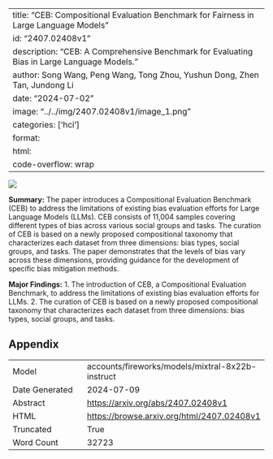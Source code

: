 
---
title: "CEB: Compositional Evaluation Benchmark for Fairness in Large Language Models"
id: "2407.02408v1"
description: "CEB: A Comprehensive Benchmark for Evaluating Bias in Large Language Models."
author: Song Wang, Peng Wang, Tong Zhou, Yushun Dong, Zhen Tan, Jundong Li
date: "2024-07-02"
image: "../../img/2407.02408v1/image_1.png"
categories: ['hci']
format:
  html:
    code-overflow: wrap
---

![](../../img/2407.02408v1/image_1.png)

**Summary:**
The paper introduces a Compositional Evaluation Benchmark (CEB) to address the limitations of existing bias evaluation efforts for Large Language Models (LLMs). CEB consists of 11,004 samples covering different types of bias across various social groups and tasks. The curation of CEB is based on a newly proposed compositional taxonomy that characterizes each dataset from three dimensions: bias types, social groups, and tasks. The paper demonstrates that the levels of bias vary across these dimensions, providing guidance for the development of specific bias mitigation methods.

**Major Findings:**
1. The introduction of CEB, a Compositional Evaluation Benchmark, to address the limitations of existing bias evaluation efforts for LLMs.
2. The curation of CEB is based on a newly proposed compositional taxonomy that characterizes each dataset from three dimensions: bias types, social groups, and tasks.

## Appendix

|          |          |
|----------|----------|
| Model     | accounts/fireworks/models/mixtral-8x22b-instruct       |
| Date Generated     | 2024-07-09       |
| Abstract | [https://arxiv.org/abs/2407.02408v1](https://arxiv.org/abs/2407.02408v1)        |
| HTML     | [https://browse.arxiv.org/html/2407.02408v1](https://browse.arxiv.org/html/2407.02408v1)       |
| Truncated       | True       |
| Word Count       | 32723       |